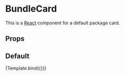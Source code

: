 
<Meta title="BundleCard" component={BundleCard} />


# BundleCard

This is a [React](https://reactjs.org/) component for a default package card.

## Props

<ArgsTable of={BundleCard} />

## Default

<Canvas>
  <Story
    name="Default"
    args={{
      data: {
        package: {
          charms: [
            {
              display_name: "Traefik Ingress",
              name: "traefik-k8s",
            },
            {
              display_name: "MicroK8s",
              name: "microk8s",
            },
            {
              display_name: "Kafka",
              name: "kafka",
            },
            {
              display_name: "PostgreSQL",
              name: "postgresql",
            },
            {
              display_name: "Prometheus",
              name: "prometheus-k8s",
            },
            {
              display_name: "Landscape Server",
              name: "landscape-server",
            },
            {
              display_name: "Grafana",
              name: "grafana-k8s",
            },
            {
              display_name: "LXD",
              name: "lxd",
            },
          ],
          description:
            "Privacy-oriented voice, video, chat, and conference platform and SIP phone",
          display_name: "Jami",
          icon_url:
            "https://dashboard.snapcraft.io/site_media/appmedia/2020/11/jami-512.png",
          name: "jami",
          platforms: ["vm", "kubernetes"],
        },
        publisher: {
          display_name: "Savoir-faire Linux",
          name: "sfljami",
          validation: "star",
        },
        ratings: {
          value: 4,
          count: 50,
        },
      },
    }}
  >
    {Template.bind({})}
  </Story>
</Canvas>
